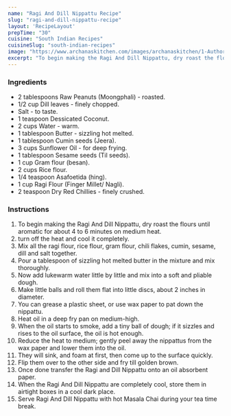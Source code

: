 ---
name: "Ragi And Dill Nippattu Recipe"
slug: "ragi-and-dill-nippattu-recipe"
layout: 'RecipeLayout'
prepTime: "30"
cuisine: "South Indian Recipes"
cuisineSlug: "south-indian-recipes"
image: "https://www.archanaskitchen.com/images/archanaskitchen/1-Author/Reshma_Seetharam/Ragi_and_dill_nippattu.jpg"
excerpt: "To begin making the Ragi And Dill Nippattu, dry roast the flours until aromatic for about 4 to 6 minutes on medium heat"
---

### Ingredients

- 2 tablespoons Raw Peanuts (Moongphali) - roasted.
- 1/2 cup Dill leaves - finely chopped.
- Salt - to taste.
- 1 teaspoon Dessicated Coconut.
- 2 cups Water - warm.
- 1 tablespoon Butter - sizzling hot melted.
- 1 tablespoon Cumin seeds (Jeera).
- 3 cups Sunflower Oil - for deep frying.
- 1 tablespoon Sesame seeds (Til seeds).
- 1 cup Gram flour (besan).
- 2 cups Rice flour.
- 1/4 teaspoon Asafoetida (hing).
- 1 cup Ragi Flour (Finger Millet/ Nagli).
- 2 teaspoon Dry Red Chillies - finely crushed.

### Instructions

1. To begin making the Ragi And Dill Nippattu, dry roast the flours until aromatic for about 4 to 6 minutes on medium heat.
1. turn off the heat and cool it completely.
1. Mix all the ragi flour, rice flour, gram flour, chili flakes, cumin, sesame, dill and salt together.
1. Pour a tablespoon of sizzling hot melted butter in the mixture and mix thoroughly.
1. Now add lukewarm water little by little and mix into a soft and pliable dough.
1. Make little balls and roll them flat into little discs, about 2 inches in diameter.
1. You can grease a plastic sheet, or use wax paper to pat down the nippattu.
1. Heat oil in a deep fry pan on medium-high.
1. When the oil starts to smoke, add a tiny ball of dough; if it sizzles and rises to the oil surface, the oil is hot enough.
1. Reduce the heat to medium; gently peel away the nippattus from the wax paper and lower them into the oil.
1. They will sink, and foam at first, then come up to the surface quickly.
1. Flip them over to the other side and fry till golden brown.
1. Once done transfer the Ragi and Dill Nippattu onto an oil absorbent paper.
1. When the Ragi And Dill Nippattu are completely cool, store them in airtight boxes in a cool dark place.
1. Serve Ragi And Dill Nippattu with hot Masala Chai during your tea time break.
